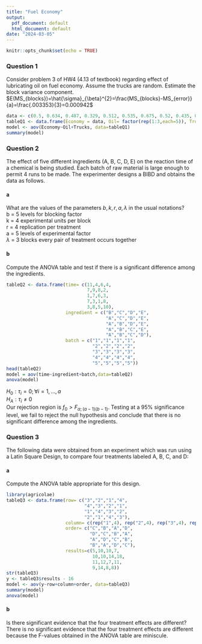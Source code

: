 ```yaml
---
title: "Fuel Economy"
output:
  pdf_document: default
  html_document: default
date: "2024-03-05"
---
```


```r
knitr::opts_chunk$set(echo = TRUE)
```

### Question 1
Consider problem 3 of HW4 (4.13 of textbook) regarding effect of lubricating oil on fuel economy. Assume the trucks are random. Estimate the block variance component.\
$E(MS_{blocks})=\hat{\sigma}_{\beta}^{2}=\frac{MS_{blocks}-MS_{error}}{a}=\frac{.003353}{3}=0.000942$\
```r
data <- c(0.5, 0.634, 0.487, 0.329, 0.512, 0.535, 0.675, 0.52, 0.435, 0.54, 0.513, 0.595, 0.488, 0.4, 0.51)
tableQ1 <- data.frame(Economy = data, Oil= factor(rep(1:3,each=5)), Trucks=as.factor(rep(c(1:5),3)))
model <- aov(Economy~Oil+Trucks, data=tableQ1)
summary(model)
```

### Question 2
The effect of five different ingredients (A, B, C, D, E) on the reaction time of a chemical is being studied. Each batch of raw material is large enough to permit 4 runs to be made. The experimenter designs a BIBD and obtains the data as follows.\

#### a
What are the values of the parameters $b,k,r,a,\lambda$ in the usual notations?\
b = 5 levels for blocking factor\
k = 4 experimental units per block\
r = 4 replication per treatment\
a = 5 levels of experimental factor\
$\lambda$ = 3 blocks every pair of treatment occurs together\

#### b
Compute the ANOVA table and test if there is a significant difference among the ingredients.\
```r
tableQ2 <- data.frame(time= c(11,4,6,4,
                              7,9,8,2,
                              1,7,6,3,
                              7,3,1,8,
                              3,8,5,10),
                      ingredient = c("B","C","D","E",
                                     "A","C","D","E",
                                     "A","B","D","E",
                                     "A","B","C","E",
                                     "A","B","C","D"),
                      batch = c("1","1","1","1",
                                "2","2","2","2",
                                "3","3","3","3",
                                "4","4","4","4",
                                "5","5","5","5"))
head(tableQ2)
model = aov(time~ingredient+batch,data=tableQ2)
anova(model)
```
$H_{0}:\tau_{i}=0; \forall{i}=1,...,a$\
$H_{A}:\tau_i\ne0$\
Our rejection region is $f_0>F_{\alpha;(a-1)(b-1)}$. Testing at a 95% significance level, we fail to reject the null hypothesis and conclude that there is no significant difference among the ingredients.\

### Question 3
The following data were obtained from an experiment which was run using a Latin Square Design, to compare four treatments labeled A, B, C, and D:\

#### a
Compute the ANOVA table appropriate for this design.\
```r
library(agricolae)
tableQ3 <- data.frame(row= c("3","2","1","4",
                             "4","3","2","1",
                             "1","4","3","2",
                             "2","1","4","3"),
                      column= c(rep("1",4), rep("2",4), rep("3",4), rep("4",4)),
                      order= c("C","B","A","D",
                               "D","C","B","A",
                               "A","D","C","B",
                               "B","A","D","C"),
                      results=c(5,10,10,7,
                                10,10,14,18,
                                11,12,7,11,
                                9,14,8,8))
str(tableQ3)
y <- tableQ3$results - 16
model <- aov(y~row+column+order, data=tableQ3)
summary(model)
anova(model)
```

#### b
Is there significant evidence that the four treatment effects are different?\
There is no significant evidence that the four treatment effects are different because the F-values obtained in the ANOVA table are miniscule.\